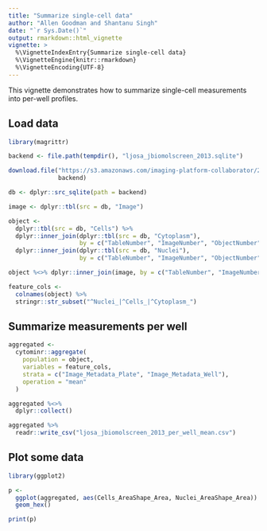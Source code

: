 ```yaml
---
title: "Summarize single-cell data"
author: "Allen Goodman and Shantanu Singh"
date: "`r Sys.Date()`"
output: rmarkdown::html_vignette
vignette: >
  %\VignetteIndexEntry{Summarize single-cell data}
  %\VignetteEngine{knitr::rmarkdown}
  %\VignetteEncoding{UTF-8}
---
```


This vignette demonstrates how to summarize single-cell measurements into 
per-well profiles.

## Load data

```r
library(magrittr)

```


```r
backend <- file.path(tempdir(), "ljosa_jbiomolscreen_2013.sqlite")

download.file("https://s3.amazonaws.com/imaging-platform-collaborator/2016_09_09_cytominr_workshop/ljosa_jbiomolscreen_2013.sqlite",
              backend)

```


```r

db <- dplyr::src_sqlite(path = backend)

image <- dplyr::tbl(src = db, "Image")

object <-
  dplyr::tbl(src = db, "Cells") %>%
  dplyr::inner_join(dplyr::tbl(src = db, "Cytoplasm"),
                    by = c("TableNumber", "ImageNumber", "ObjectNumber")) %>%
  dplyr::inner_join(dplyr::tbl(src = db, "Nuclei"),
                    by = c("TableNumber", "ImageNumber", "ObjectNumber"))

object %<>% dplyr::inner_join(image, by = c("TableNumber", "ImageNumber"))

feature_cols <-
  colnames(object) %>%
  stringr::str_subset("^Nuclei_|^Cells_|^Cytoplasm_")
```


## Summarize measurements per well

```r
aggregated <-
  cytominr::aggregate(
    population = object,
    variables = feature_cols,
    strata = c("Image_Metadata_Plate", "Image_Metadata_Well"),
    operation = "mean"
  )

aggregated %<>%
  dplyr::collect()

aggregated %>%
  readr::write_csv("ljosa_jbiomolscreen_2013_per_well_mean.csv")
```

## Plot some data

```r
library(ggplot2)

p <- 
  ggplot(aggregated, aes(Cells_AreaShape_Area, Nuclei_AreaShape_Area)) + 
  geom_hex()

print(p)
```

